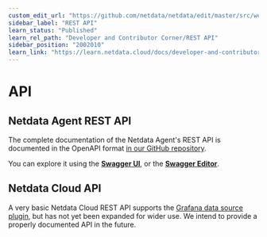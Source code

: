 ```yaml
---
custom_edit_url: "https://github.com/netdata/netdata/edit/master/src/web/api/README.md"
sidebar_label: "REST API"
learn_status: "Published"
learn_rel_path: "Developer and Contributor Corner/REST API"
sidebar_position: "2002010"
learn_link: "https://learn.netdata.cloud/docs/developer-and-contributor-corner/rest-api/rest-api"
---
```


# API

## Netdata Agent REST API

The complete documentation of the Netdata Agent's REST API is documented in the OpenAPI format [in our GitHub repository](https://raw.githubusercontent.com/netdata/netdata/master/src/web/api/netdata-swagger.yaml). 

You can explore it using the **[Swagger UI](https://learn.netdata.cloud/api)**, or the **[Swagger Editor](https://editor.swagger.io/?url=https://raw.githubusercontent.com/netdata/netdata/master/src/web/api/netdata-swagger.yaml)**.

## Netdata Cloud API

A very basic Netdata Cloud REST API supports the [Grafana data source plugin](/docs/dashboards-and-charts/grafana-plugin), 
but has not yet been expanded for wider use. We intend to provide a properly documented API in the future.
